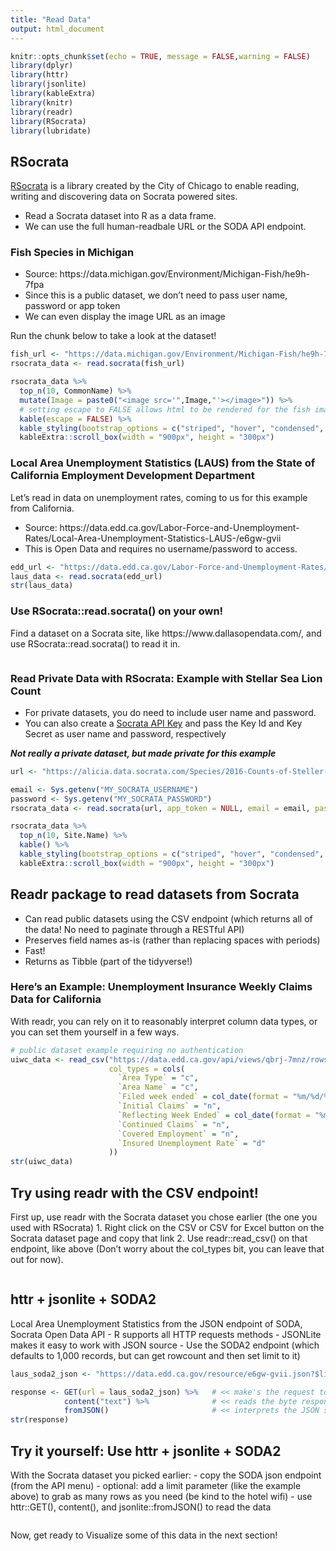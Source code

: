 ```yaml
---
title: "Read Data"
output: html_document
---
```


```r
knitr::opts_chunk$set(echo = TRUE, message = FALSE,warning = FALSE)
library(dplyr)
library(httr)
library(jsonlite)
library(kableExtra)
library(knitr)
library(readr)
library(RSocrata)
library(lubridate)
```

## RSocrata

[RSocrata](https://github.com/Chicago/RSocrata) is a library created by the City of Chicago to enable reading, writing and discovering data on Socrata powered sites.

- Read a Socrata dataset into R as a data frame.
- We can use the full human-readbale URL or the SODA API endpoint. 

### Fish Species in Michigan

- Source: https://data.michigan.gov/Environment/Michigan-Fish/he9h-7fpa
- Since this is a public dataset, we don't need to pass user name, password or app token
- We can even display the image URL as an image

Run the chunk below to take a look at the dataset!

```r
fish_url <- "https://data.michigan.gov/Environment/Michigan-Fish/he9h-7fpa"
rsocrata_data <- read.socrata(fish_url)

rsocrata_data %>%
  top_n(10, CommonName) %>%
  mutate(Image = paste0("<image src='",Image,"'></image>")) %>%
  # setting escape to FALSE allows html to be rendered for the fish images!
  kable(escape = FALSE) %>%
  kable_styling(bootstrap_options = c("striped", "hover", "condensed", "responsive")) %>%
  kableExtra::scroll_box(width = "900px", height = "300px")
```

### Local Area Unemployment Statistics (LAUS) from the State of California Employment Development Department

Let's read in data on unemployment rates, coming to us for this example from California.

- Source: https://data.edd.ca.gov/Labor-Force-and-Unemployment-Rates/Local-Area-Unemployment-Statistics-LAUS-/e6gw-gvii
- This is Open Data and requires no username/password to access. 

```r
edd_url <- "https://data.edd.ca.gov/Labor-Force-and-Unemployment-Rates/Local-Area-Unemployment-Statistics-LAUS-/e6gw-gvii"
laus_data <- read.socrata(edd_url)
str(laus_data)
```

### Use RSocrata::read.socrata() on your own! 
Find a dataset on a Socrata site, like https://www.dallasopendata.com/, and use RSocrata::read.socrata() to read it in.

```r

```

### Read Private Data with RSocrata: Example with Stellar Sea Lion Count

- For private datasets, you do need to include user name and password.
- You can also create a [Socrata API Key](https://socrataapikeys.docs.apiary.io/#) and pass the Key Id and Key Secret as user name and password, respectively

***Not really a private dataset, but made private for this example***

```r
url <- "https://alicia.data.socrata.com/Species/2016-Counts-of-Steller-Sea-Lions-Pups-Adults-and-J/qaj3-k28x"

email <- Sys.getenv("MY_SOCRATA_USERNAME")
password <- Sys.getenv("MY_SOCRATA_PASSWORD")
rsocrata_data <- read.socrata(url, app_token = NULL, email = email, password = password, stringsAsFactors = TRUE)

rsocrata_data %>%
  top_n(10, Site.Name) %>%
  kable() %>%
  kable_styling(bootstrap_options = c("striped", "hover", "condensed", "responsive")) %>%
  kableExtra::scroll_box(width = "900px", height = "300px")
```


## Readr package to read datasets from Socrata

- Can read public datasets using the CSV endpoint (which returns all of the data! No need to paginate through a RESTful API)
- Preserves field names as-is (rather than replacing spaces with periods)
- Fast!
- Returns as Tibble (part of the tidyverse!)

### Here's an Example: Unemployment Insurance Weekly Claims Data for California
With readr, you can rely on it to reasonably interpret column data types, or you can set them yourself in a few ways.

```r
# public dataset example requiring no authentication
uiwc_data <- read_csv("https://data.edd.ca.gov/api/views/qbrj-7mnz/rows.csv?accessType=DOWNLOAD&bom=true&format=true", 
                      col_types = cols(
                        `Area Type` = "c",
                        `Area Name` = "c",
                        `Filed week ended` = col_date(format = "%m/%d/%Y"),
                        `Initial Claims` = "n",
                        `Reflecting Week Ended` = col_date(format = "%m/%d/%Y"),
                        `Continued Claims` = "n",
                        `Covered Employment` = "n",
                        `Insured Unemployment Rate` = "d"
                      ))
str(uiwc_data)
```

## Try using readr with the CSV endpoint!

First up, use readr with the Socrata dataset you chose earlier (the one you used with RSocrata)
1. Right click on the CSV or CSV for Excel button on the Socrata dataset page and copy that link
2. Use readr::read_csv() on that endpoint, like above (Don't worry about the col_types bit, you can leave that out for now).

```r

```


## httr + jsonlite + SODA2

Local Area Unemployment Statistics from the JSON endpoint of SODA, Socrata Open Data API
- R supports all HTTP requests methods
- JSONLite makes it easy to work with JSON source
- Use the SODA2 endpoint (which defaults to 1,000 records, but can get rowcount and then set limit to it)

```r
laus_soda2_json <- "https://data.edd.ca.gov/resource/e6gw-gvii.json?$limit=134000"

response <- GET(url = laus_soda2_json) %>%   # << make's the request to the Socrata API endpoint
            content("text") %>%              # << reads the byte response as text
            fromJSON()                       # << interprets the JSON structure returned in the response as a data frame
str(response)
```

## Try it yourself: Use httr + jsonlite + SODA2
With the Socrata dataset you picked earlier: 
- copy the SODA json endpoint (from the API menu)
- optional: add a limit parameter (like the example above) to grab as many rows as you need (be kind to the hotel wifi)
- use httr::GET(), content(), and jsonlite::fromJSON() to read the data

```r

```

Now, get ready to Visualize some of this data in the next section!
